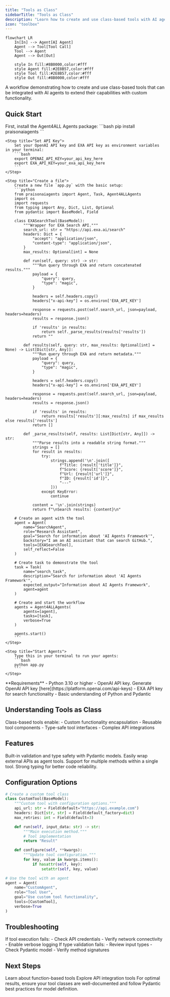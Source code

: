 ```yaml
---
title: "Tools as Class"
sidebarTitle: "Tools as Class"
description: "Learn how to create and use class-based tools with AI agents for enhanced functionality."
icon: "toolbox"
---
```


```mermaid
flowchart LR
    In[In] --> Agent[AI Agent]
    Agent --> Tool[Tool Call]
    Tool --> Agent
    Agent --> Out[Out]
    
    style In fill:#8B0000,color:#fff
    style Agent fill:#2E8B57,color:#fff
    style Tool fill:#2E8B57,color:#fff
    style Out fill:#8B0000,color:#fff
```

A workflow demonstrating how to create and use class-based tools that can be integrated with AI agents to extend their capabilities with custom functionality.

## Quick Start

<Steps>
    <Step title="Install Package">
        First, install the Agent4ALL Agents package:
        ```bash
        pip install praisonaiagents
        ```
    </Step>

    <Step title="Set API Key">
        Set your OpenAI API key and EXA API key as environment variables in your terminal:
        ```bash
        export OPENAI_API_KEY=your_api_key_here
        export EXA_API_KEY=your_exa_api_key_here
        ```
    </Step>

    <Step title="Create a file">
        Create a new file `app.py` with the basic setup:
        ```python
        from praisonaiagents import Agent, Task, Agent4ALLAgents
        import os
        import requests
        from typing import Any, Dict, List, Optional
        from pydantic import BaseModel, Field

        class EXASearchTool(BaseModel):
            """Wrapper for EXA Search API."""
            search_url: str = "https://api.exa.ai/search"
            headers: Dict = {
                "accept": "application/json",
                "content-type": "application/json",
            }
            max_results: Optional[int] = None

            def run(self, query: str) -> str:
                """Run query through EXA and return concatenated results."""
                payload = {
                    "query": query,
                    "type": "magic",
                }

                headers = self.headers.copy()
                headers["x-api-key"] = os.environ['EXA_API_KEY']

                response = requests.post(self.search_url, json=payload, headers=headers)
                results = response.json()
                
                if 'results' in results:
                    return self._parse_results(results['results'])
                return ""

            def results(self, query: str, max_results: Optional[int] = None) -> List[Dict[str, Any]]:
                """Run query through EXA and return metadata."""
                payload = {
                    "query": query,
                    "type": "magic",
                }

                headers = self.headers.copy()
                headers["x-api-key"] = os.environ['EXA_API_KEY']

                response = requests.post(self.search_url, json=payload, headers=headers)
                results = response.json()
                
                if 'results' in results:
                    return results['results'][:max_results] if max_results else results['results']
                return []

            def _parse_results(self, results: List[Dict[str, Any]]) -> str:
                """Parse results into a readable string format."""
                strings = []
                for result in results:
                    try:
                        strings.append('\n'.join([
                            f"Title: {result['title']}",
                            f"Score: {result['score']}",
                            f"Url: {result['url']}",
                            f"ID: {result['id']}",
                            "---"
                        ]))
                    except KeyError:
                        continue

                content = '\n'.join(strings)
                return f"\nSearch results: {content}\n"

        # Create an agent with the tool
        agent = Agent(
            name="SearchAgent",
            role="Research Assistant",
            goal="Search for information about 'AI Agents Framework'",
            backstory="I am an AI assistant that can search GitHub.",
            tools=[EXASearchTool],
            self_reflect=False
        )

        # Create task to demonstrate the tool
        task = Task(
            name="search_task",
            description="Search for information about 'AI Agents Framework'",
            expected_output="Information about AI Agents Framework",
            agent=agent
        )

        # Create and start the workflow
        agents = Agent4ALLAgents(
            agents=[agent],
            tasks=[task],
            verbose=True
        )

        agents.start()
        ```
    </Step>

    <Step title="Start Agents">
        Type this in your terminal to run your agents:
        ```bash
        python app.py
        ```
    </Step>
</Steps>

<Note>
  **Requirements**
  - Python 3.10 or higher
  - OpenAI API key. Generate OpenAI API key [here](https://platform.openai.com/api-keys)
  - EXA API key for search functionality
  - Basic understanding of Python and Pydantic
</Note>

## Understanding Tools as Class

<Card title="What are Class-based Tools?" icon="question">
  Class-based tools enable:
  - Custom functionality encapsulation
  - Reusable tool components
  - Type-safe tool interfaces
  - Complex API integrations
</Card>

## Features

<CardGroup cols={2}>
  <Card title="Pydantic Integration" icon="check-square">
    Built-in validation and type safety with Pydantic models.
  </Card>
  <Card title="API Wrapping" icon="globe">
    Easily wrap external APIs as agent tools.
  </Card>
  <Card title="Method Flexibility" icon="code">
    Support for multiple methods within a single tool.
  </Card>
  <Card title="Type Hints" icon="brackets-curly">
    Strong typing for better code reliability.
  </Card>
</CardGroup>

## Configuration Options

```python
# Create a custom tool class
class CustomTool(BaseModel):
    """Custom tool with configuration options."""
    api_url: str = Field(default="https://api.example.com")
    headers: Dict[str, str] = Field(default_factory=dict)
    max_retries: int = Field(default=3)

    def run(self, input_data: str) -> str:
        """Main execution method."""
        # Tool implementation
        return "Result"

    def configure(self, **kwargs):
        """Update tool configuration."""
        for key, value in kwargs.items():
            if hasattr(self, key):
                setattr(self, key, value)

# Use the tool with an agent
agent = Agent(
    name="CustomAgent",
    role="Tool User",
    goal="Use custom tool functionality",
    tools=[CustomTool],
    verbose=True
)
```

## Troubleshooting

<CardGroup cols={2}>
  <Card title="Tool Issues" icon="triangle-exclamation">
    If tool execution fails:
    - Check API credentials
    - Verify network connectivity
    - Enable verbose logging
  </Card>

  <Card title="Type Errors" icon="bug">
    If type validation fails:
    - Review input types
    - Check Pydantic model
    - Verify method signatures
  </Card>
</CardGroup>

## Next Steps

<CardGroup cols={2}>
  <Card title="Function Tools" icon="function" href="./function-tools">
    Learn about function-based tools
  </Card>
  <Card title="API Tools" icon="cloud" href="./api-tools">
    Explore API integration tools
  </Card>
</CardGroup>

<Note>
  For optimal results, ensure your tool classes are well-documented and follow Pydantic best practices for model definition.
</Note>

